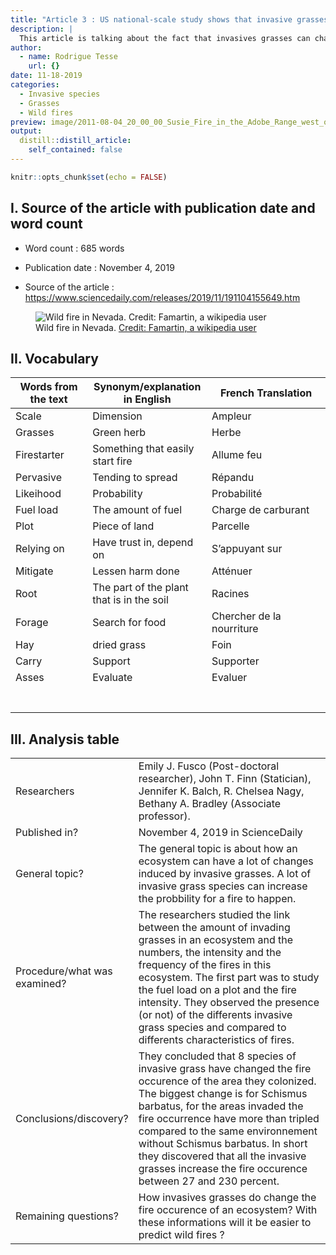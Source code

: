 ```yaml
---
title: "Article 3 : US national-scale study shows that invasive grasses promote wildfire"
description: |
  This article is talking about the fact that invasives grasses can change so much their environnement that they can increase fire occurence.
author:
  - name: Rodrigue Tesse
    url: {}
date: 11-18-2019
categories:
  - Invasive species
  - Grasses
  - Wild fires
preview: image/2011-08-04_20_00_00_Susie_Fire_in_the_Adobe_Range_west_of_Elko_Nevada.jpg
output:
  distill::distill_article:
    self_contained: false
---
```


```r
knitr::opts_chunk$set(echo = FALSE)
```

## I. Source of the article with publication date and word count 

* Word count : 685 words

* Publication date : November 4, 2019

* Source of the article : <https://www.sciencedaily.com/releases/2019/11/191104155649.htm>

![Wild fire in Nevada. [Credit: Famartin, a wikipedia user ](https://commons.wikimedia.org/wiki/File:2011-08-04_20_00_00_Susie_Fire_in_the_Adobe_Range_west_of_Elko_Nevada.jpg) ](image/2011-08-04_20_00_00_Susie_Fire_in_the_Adobe_Range_west_of_Elko_Nevada.jpg)



## II. Vocabulary

| Words from the text | Synonym/explanation in English | French Translation           |
| ------------------- | ------------------------------ |------------------------------|
| Scale | Dimension | Ampleur |
| Grasses | Green herb | Herbe |
| Firestarter | Something that easily start fire | Allume feu |
| Pervasive | Tending to spread | Répandu |
| Likeihood | Probability | Probabilité |
| Fuel load | The amount of fuel | Charge de carburant |
| Plot | Piece of land | Parcelle|
| Relying on | Have trust in, depend on | S'appuyant sur |
| Mitigate | Lessen harm done | Atténuer |
| Root | The part of the plant that is in the soil | Racines |
| Forage | Search for food | Chercher de la nourriture |
| Hay | dried grass | Foin |
| Carry | Support | Supporter |
| Asses | Evaluate | Evaluer |
|  |  |  |
|  |  |  |
|  |  |  |
|  |  |  |
|  |  |  |
|  |  |  |
|  |  |  |

## III. Analysis table 

|                              |                                                                     |
| ---------------------------- | ------------------------------------------------------------------- |
| Researchers                  | Emily J. Fusco (Post-doctoral researcher), John T. Finn (Statician), Jennifer K. Balch, R. Chelsea Nagy, Bethany A. Bradley (Associate professor). |
| Published in?                | November 4, 2019 in ScienceDaily |
| General topic?               | The general topic is about how an ecosystem can have a lot of changes induced by invasive grasses. A lot of invasive grass species can increase the probbility for a fire to happen. |
| Procedure/what was examined? | The researchers studied the link between the amount of invading grasses in an ecosystem and the numbers, the intensity and the frequency of the fires in this ecosystem. The first part was to study the fuel load on a plot and the fire intensity. They observed the presence (or not) of the differents invasive grass species and compared to differents characteristics of fires. |
| Conclusions/discovery?       | They concluded that 8 species of invasive grass have changed the fire occurence of the area they colonized. The biggest change is for Schismus barbatus, for the areas invaded the fire occurrence have more than tripled compared to the same environnement without Schismus barbatus. In short they discovered that all the invasive grasses increase the fire occurence between 27 and 230 percent.  |
| Remaining questions?         | How invasives grasses do change the fire occurence of an ecosystem? With these informations will it be easier to predict wild fires ? |
